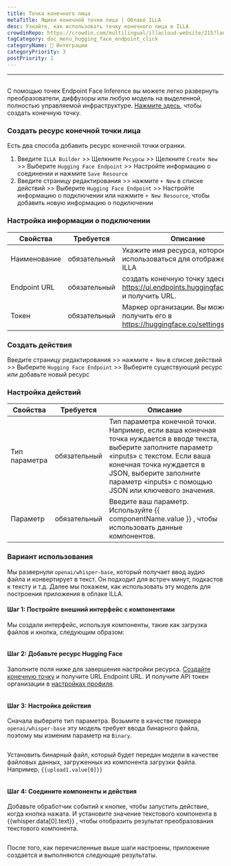 ```yaml
---
title: Точка конечного лица
metaTitle: Ящики конечной точки лица | Облако ILLA
desc: Узнайте, как использовать точку конечного лица в ILLA
crowdinRepo: https://crowdin.com/multilingual/illacloud-website/215?languages=ru&filter=basic&value=0
tagCategory: doc_menu_hugging_face_endpoint_click
categoryName: 🔨 Интеграции
categoryPriority: 3
postPriority: 1
---
```


* * *

## <h2 hidden>конечная точка лица</h2>

С помощью точек Endpoint Face Inference вы можете легко развернуть преобразователи, диффузоры или любую модель на выделенной, полностью управляемой инфраструктуре. [Нажмите здесь](https://ui.endpoints.huggingface.co/new), чтобы создать конечную точку. 

### Создать ресурс конечной точки лица

Есть два способа добавить ресурс конечной точки огранки. 

1.  Введите `ILLA Builder` >> Щелкните `Ресурсы` >> Щелкните `Create New` >> Выберите `Hugging Face Endpoint` >> Настройте информацию о соединении и нажмите `Save Resource`
2.  Введите страницу редактирования >> нажмите `+ New` в списке действий >> Выберите `Hugging Face Endpoint` >> Настройте информацию о подключении или нажмите `+ New Resource`, чтобы добавить новую информацию о подключении

### Настройка информации о подключении

| Свойства     | Требуется    | Описание                                                                               |
| ------------ | ------------ | -------------------------------------------------------------------------------------- |
| Наименование | обязательный | Укажите имя ресурса, которое будет использоваться для отображения в ILLA               |
| Endpoint URL | обязательный | создать конечную точку здесь: https://ui.endpoints.huggingface.co/new и получить URL.  |
| Токен        | обязательный | Маркер организации. Вы можете получить его в https://huggingface.co/settings/tokens.   |

### Создать действия

Введите страницу редактирования >> нажмите `+ New` в списке действий >> Выберите `Hugging Face Endpoint` >> Выберите существующий ресурс или добавьте новый ресурс

### Настройка действий

| Свойства      | Требуется    | Описание                                                                                                                                                                                                                                                          |
| ------------- | ------------ | ----------------------------------------------------------------------------------------------------------------------------------------------------------------------------------------------------------------------------------------------------------------- |
| Тип параметра | обязательный | Тип параметра конечной точки. Например, если ваша конечная точка нуждается в вводе текста, выберите заполните параметр «inputs» с текстом. Если ваша конечная точка нуждается в JSON, выберите заполните параметр «inputs» с помощью JSON или ключевого значения. |
| Параметр      | обязательный | Введите ваш параметр. Используйте {{ componentName.value }} , чтобы использовать данные компонентов.                                                                                                                                                              |

### Вариант использования

Мы развернули `openai/whisper-base`, который получает ввод аудио файла и конвертирует в текст. Он подходит для встреч минут, подкастов к тексту и т.д. Далее мы покажем, как использовать эту модель для построения приложения в облаке ILLA.

#### Шаг 1: Постройте внешний интерфейс с компонентами

Мы создали интерфейс, используя компоненты, такие как загрузка файлов и кнопка, следующим образом:

<img src='https://cdn.illacloud.com/official-website/img/docs/connect/hf1.png' alt="" />

#### Шаг 2: Добавьте ресурс Hugging Face

Заполните поля ниже для завершения настройки ресурса. [Создайте конечную точку](https://ui.endpoints.huggingface.co/new) и получите URL Endpoint URL. И получите API токен организации в [настройках профиля](https://huggingface.co/settings/tokens). 

<img src='https://cdn.illacloud.com/official-website/img/docs/connect/hf2.png' alt="" />

#### Шаг 3: Настройка действия

Сначала выберите тип параметра. Возьмите в качестве примера `openai/whisper-base` эту модель требует ввода бинарного файла, поэтому мы изменим параметр на `Binary`.

<img src='https://cdn.illacloud.com/official-website/img/docs/connect/hf3.png' alt="" />

Установить бинарный файл, который будет передан модели в качестве файловых данных, загруженных из компонента загрузки файла. Например, `{{upload1.value[0]}}`

<img src='https://cdn.illacloud.com/official-website/img/docs/connect/hf4.png' alt="" />

#### Шаг 4: Соедините компоненты и действия

Добавьте обработчик событий к кнопке, чтобы запустить действие, когда кнопка нажата. И установите значение текстового компонента в {{whisper.data[0].text}} , чтобы отобразить результат преобразования текстового компонента. 

<img src='https://cdn.illacloud.com/official-website/img/docs/connect/hf5.png' alt="" />

После того, как перечисленные выше шаги настроены, приложение создается и выполняются следующие результаты.

<img src='https://cdn.illacloud.com/official-website/img/docs/connect/hf6.gif' alt="" />
